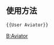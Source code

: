 {{Userbox
  |border-c = #000000
  |border-s = 1
  |id-c     = #FFFFFF
  |id-s     = 12
  |id-fc    = #000000
  |info-c   = #0065a4
  |info-s   = 8
  |info-fc  = #FFFFFF
  |id       = Aviator
  |info     = 此用户使用[[Aviator]]为中文维基百科做出贡献.
  |nocat    = {{{nocat|}}}
}}
<includeonly>[[Category:Aviator 使用者|{{PAGENAME}}]]</includeonly><noinclude>
<br style="clear:both;"/>

== 使用方法 ==
<pre>{{User Aviator}}</pre>
[[Category:软件用户框模板|B:Aviator]]
</noinclude>